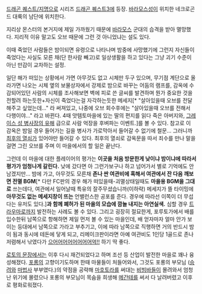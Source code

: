 [[드래곤 퀘스트/지명]]으로 시리즈 [[드래곤 퀘스트3]]에 등장.
[[바라모스]]성이 위치한 네크로곤드 대륙의 남단에 위치한다.

지리상 몬스터의 본거지에 제일 가까웠기 때문에 [[바라모스]] 군대의 습격을 받아 멸망했다. 지리적 이유 말고도 오브 때문에 그런 것 아니었냐는 설도 있다.

이때 죽었던 사람들은 밤이되면 유령으로 나타나며 밤중에 사망했기에 그런지 자신들이 죽었다는 사실도 모른 채(단 한사람 빼고)로 일상생활을 하고 있다는 그냥 괴기 수준이 아닌 만감이 교차하는 설정.

일단 해가 떠있는 상황에서 가면 아무것도 없고 시체만 두구 있으며, 무기점 계단으로 올라가면 나오는 시체 옆의 보물상자에서 강제로 밤으로 바꾸는 어둠의 램프를, 감옥에 수감되어있던 사람의 시체를 조사해보면 벽에 피로 쓴 글씨를 발견하며 뭔가 중요한 것을 전할려 하는듯한+자신이 죽었다는걸 자각하는듯한 메세지[* "살아있을때 오브를 전달해주고 싶었는데…" 라 써져있고, 나중에 오브 회수후에는 "살아있을때 오브를 전해서 다행이야…" 라고 바뀐다. 4때 앗템토마을에 있는 딸의 편지를 읽다 죽은 아버지와, [[오르고의 갑옷|그레이스 성 병사장의 유해]] 급으로 사람 억장을 후벼파는 이벤트.]를 볼 수 있다. 참고로 이 감옥은 밤일 경우 들어가는 길을 병사가 가로막아서 들어갈 수 없기에 철문… 그러니까 [[최후의 열쇠]]가 있어야만 들어갈 수 있다. 최후의 열쇠로 감옥문을 따서 죄수를 만나 말을 걸면 그린 오브를 주며 이 마을에서의 할 일은 끝난다.


그런데 이 마을에 대한 플레이어의 평가는 '''이곳을 처음 방문한게 낮이냐 밤이냐에 따라서 평가가 엄청나게 갈린다.''' 
낮에 갔다면 아 그런가보구나 하고 넘어가서 별로 기억에도 안 남겠지만… 밤에 가고, 아무것도 모른채 '''존나 싼 여관비에 혹해서 여관에서 잔 다음 깨보면 전멸 BGM'''[* 다만 FC판의 경우 해가 떠있을때-괴멸상태일때도 '''마을용 BGM을 그대로''' 쓰는데다, 여관에서 일어날때 특유의 잘주무셨습니까(이하략) 메세지가 뜰 타이밍에 '''아무것도 없는 메세지창이 뜨는''' 언밸런스한 공포를 준다. 경우에 따라선 이쪽이 더 무섭다는 유저도 있다.]'''과 함께 폐허가 된 마을의 모습에 깜놀 내지는 아연실색.''' 심할 경우 [[트라우마]]로까지 발전하는 사례도 볼 수 있다. 그리고 굉장히 절묘한게, 포루토가에서 배를 입수한뒤 남쪽으로 항해하면 제일 먼저 볼 수 있는 마을인데, 배 얻자마자 얼마 안가 보이는 등대에서 남쪽으로 가라고 부추기고, 이에 따라 남쪽으로 직행하면 거의 반드시 밤이 됨과 동시에 테돈에 닿게 되고, 리메이크판이라면 아예 여관비도 1인당 1골드로 존나 저렴해서 낚였다가 [[게르마유|으어어어어어어어어억!!]] 하기 딱 좋다.
 

[[로토의 문장]]에서는 이후 다시 재건되었다고 하며 조선 등 산업이 발전한 마을로 꽤나 융성해졌다. [[포롱]]의 고향이기도하며 한때 마물들이 처들어와서, 그것도 포롱의 부모님 ([[승려]]와 [[마법사]] 부부였다.)의 약점을 공략해 [[마호토라]]를 써대는 [[비빔바]]들이 몰려와서 엄청난 위기에 몰렸으나 포롱의 부모님이 목숨을 희생해 [[메간테]]를 써서 다 날려버렸고 이후로 평화로워졌다.
